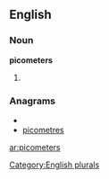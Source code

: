 ==English==

===Noun===
'''picometers'''

# {{plural of|[[picometers]]}}

===Anagrams===
* {{alphagram|ceeimoprst}}
* [[picometres#English|picometres]]

[[Category:English plurals]]

[[ar:picometers]]